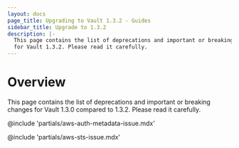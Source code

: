 ```yaml
---
layout: docs
page_title: Upgrading to Vault 1.3.2 - Guides
sidebar_title: Upgrade to 1.3.2
description: |-
  This page contains the list of deprecations and important or breaking changes
  for Vault 1.3.2. Please read it carefully.
---
```


# Overview

This page contains the list of deprecations and important or breaking changes
for Vault 1.3.0 compared to 1.3.2. Please read it carefully.

@include 'partials/aws-auth-metadata-issue.mdx'

@include 'partials/aws-sts-issue.mdx'
